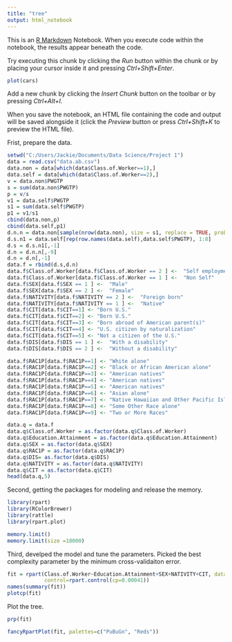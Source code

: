 ```yaml
---
title: "tree"
output: html_notebook
---
```


This is an [R Markdown](http://rmarkdown.rstudio.com) Notebook. When you execute code within the notebook, the results appear beneath the code. 

Try executing this chunk by clicking the *Run* button within the chunk or by placing your cursor inside it and pressing *Ctrl+Shift+Enter*. 

```r
plot(cars)
```

Add a new chunk by clicking the *Insert Chunk* button on the toolbar or by pressing *Ctrl+Alt+I*.

When you save the notebook, an HTML file containing the code and output will be saved alongside it (click the *Preview* button or press *Ctrl+Shift+K* to preview the HTML file).

Frist, prepare the data.

```r
setwd("C:/Users/Jackie/Documents/Data Science/Project 1")
data = read.csv("data.ab.csv")
data.non = data[which(data$Class.of.Worker==1),]
data.self = data[which(data$Class.of.Worker==2),]
v = data.non$PWGTP
s = sum(data.non$PWGTP)
p = v/s
v1 = data.self$PWGTP
s1 = sum(data.self$PWGTP)
p1 = v1/s1
cbind(data.non,p)
cbind(data.self,p1)
d.n.n = data.non[sample(nrow(data.non), size = s1, replace = TRUE, prob = data.non$p),]
d.s.n1 = data.self[rep(row.names(data.self),data.self$PWGTP), 1:8]
d.s = d.s.n1[,-1]
d.n = d.n.n[,-9]
d.n = d.n[,-1]
data.f = rbind(d.s,d.n)
data.f$Class.of.Worker[data.f$Class.of.Worker == 2 ] <-  "Self employment"
data.f$Class.of.Worker[data.f$Class.of.Worker == 1 ] <-  "Non Self"
data.f$SEX[data.f$SEX == 1 ] <-  "Male"
data.f$SEX[data.f$SEX == 2 ] <-  "Female"
data.f$NATIVITY[data.f$NATIVITY == 2 ] <-  "Foreign born"
data.f$NATIVITY[data.f$NATIVITY == 1 ] <-  "Native"
data.f$CIT[data.f$CIT==1] <- "Born U.S."
data.f$CIT[data.f$CIT==2] <- "Born U.S."
data.f$CIT[data.f$CIT==3] <- "Born abroad of American parent(s)"
data.f$CIT[data.f$CIT==4] <- "U.S. citizen by naturalization"
data.f$CIT[data.f$CIT==5] <- "Not a citizen of the U.S."
data.f$DIS[data.f$DIS == 1 ] <-  "With a disability"
data.f$DIS[data.f$DIS == 2 ] <-  "Without a disability"

data.f$RAC1P[data.f$RAC1P==1] <- "White alone"
data.f$RAC1P[data.f$RAC1P==2] <- "Black or African American alone"
data.f$RAC1P[data.f$RAC1P==3] <- "American natives"
data.f$RAC1P[data.f$RAC1P==4] <- "American natives"
data.f$RAC1P[data.f$RAC1P==5] <- "American natives"
data.f$RAC1P[data.f$RAC1P==6] <- "Asian alone"
data.f$RAC1P[data.f$RAC1P==7] <- "Native Hawaiian and Other Pacific Islander alone"
data.f$RAC1P[data.f$RAC1P==8] <- "Some Other Race alone"
data.f$RAC1P[data.f$RAC1P==9] <- "Two or More Races"

data.q = data.f
data.q$Class.of.Worker = as.factor(data.q$Class.of.Worker)
data.q$Education.Attainment = as.factor(data.q$Education.Attainment)
data.q$SEX = as.factor(data.q$SEX)
data.q$RAC1P = as.factor(data.q$RAC1P)
data.q$DIS= as.factor(data.q$DIS)
data.q$NATIVITY = as.factor(data.q$NATIVITY)
data.q$CIT = as.factor(data.q$CIT)
head(data.q,5)
```

Second, getting the packages for modeling and release the memory.
```r
library(rpart)
library(RColorBrewer)
library(rattle)
library(rpart.plot)

memory.limit()
memory.limit(size =18000)
```

Third, develped the model and tune the parameters. Picked the best complexity parameter by the minimum cross-validaiton error.
```r
fit = rpart(Class.of.Worker~Education.Attainment+SEX+NATIVITY+CIT, data = data.q, 
            control=rpart.control(cp=0.00041))
names(summary(fit))
plotcp(fit)

```
Plot the tree.
```r
prp(fit)
```

```r
fancyRpartPlot(fit, palettes=c("PuBuGn", "Reds"))

```

